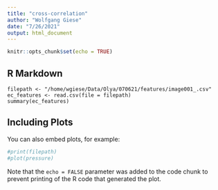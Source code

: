 ```yaml
---
title: "cross-correlation"
author: "Wolfgang Giese"
date: "7/26/2021"
output: html_document
---
```


```r
knitr::opts_chunk$set(echo = TRUE)
```

## R Markdown


```read_data
filepath <- "/home/wgiese/Data/Olya/070621/features/image001_.csv"
ec_features <- read.csv(file = filepath)
summary(ec_features)
```

## Including Plots

You can also embed plots, for example:

```r
#print(filepath)
#plot(pressure)
```

Note that the `echo = FALSE` parameter was added to the code chunk to prevent printing of the R code that generated the plot.
